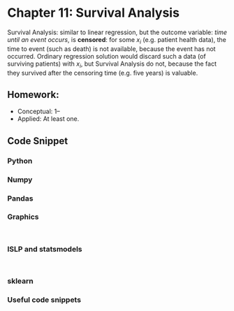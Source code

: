 # Chapter 11: Survival Analysis

Survival Analysis: similar to linear regression, but the outcome variable: *time until an event occurs*, is **censored**: for some $x_i$ (e.g. patient health data), the time to event (such as death) is not available, because the event has not occurred. Ordinary regression solution would discard such a data (of surviving patients) with $x_i$, but Survival Analysis do not, because the fact they survived after the censoring time (e.g. five years) is valuable. 


## Homework:
- Conceptual: 1--
- Applied: At least one. 

## Code Snippet
### Python

### Numpy

### Pandas

### Graphics
```


```

### ISLP and statsmodels
```


```

### sklearn


### Useful code snippets

